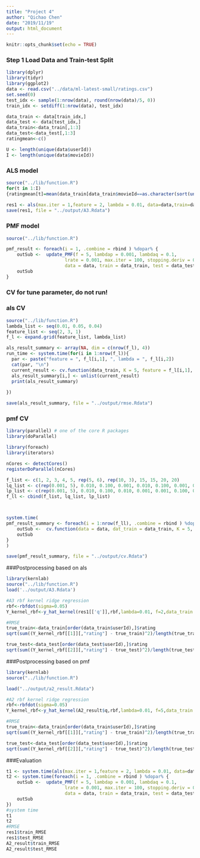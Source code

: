 ---
title: "Project 4"
author: "Qichao Chen"
date: "2019/11/19"
output: html_document
---

```{r setup, include=FALSE}
knitr::opts_chunk$set(echo = TRUE)
```

### Step 1 Load Data and Train-test Split
```{r}
library(dplyr)
library(tidyr)
library(ggplot2)
data <- read.csv("../data/ml-latest-small/ratings.csv")
set.seed(0)
test_idx <- sample(1:nrow(data), round(nrow(data)/5, 0))
train_idx <- setdiff(1:nrow(data), test_idx)

data_train <- data[train_idx,]
data_test <- data[test_idx,]
data_train<-data_train[,1:3]
data_test<-data_test[,1:3]
ratingmean<-c()

U <- length(unique(data$userId))
I <- length(unique(data$movieId))
```

### ALS model

```{r}
source("../lib/function.R")
for(t in 1:I)
{ratingmean[t]=mean(data_train[data_train$movieId==as.character(sort(unique(data$movieId),
                                                                       decreasing = FALSE))[t],]$rating)}
res1 <- als(max.iter = 1,feature = 2, lambda = 0.01, data=data,train=data_train, test=data_test)
save(res1, file = "../output/A3.Rdata")
```


### PMF model

```{r}
source("../lib/function.R")

pmf_result <- foreach(i = 1, .combine = rbind ) %dopar% {
    outSub <-  update_PMF(f = 5, lambdap = 0.001, lambdaq = 0.1,
                      lrate = 0.001, max.iter = 100, stopping.deriv = 0.1,
                      data = data, train = data_train, test = data_test)
    outSub
}
```



### CV for tune parameter, do not run!

### als CV
```{r warning=FALSE}
source("../lib/function.R")
lambda_list <- seq(0.01, 0.05, 0.04)
feature_list <- seq(2, 3, 1)
f_l <- expand.grid(feature_list, lambda_list)

als_result_summary <- array(NA, dim = c(nrow(f_l), 4)) 
run_time <- system.time(for(i in 1:nrow(f_l)){
  par <- paste("feature = ", f_l[i,1], ", lambda = ", f_l[i,2])
  cat(par, "\n")
  current_result <- cv.function(data_train, K = 5, feature = f_l[i,1], lambda = f_l[i,2])
  als_result_summary[i,] <- unlist(current_result) 
  print(als_result_summary)
  
})

save(als_result_summary, file = "../output/rmse.Rdata")
```

### pmf CV
```{r warning=FALSE}
library(parallel) # one of the core R packages
library(doParallel)

library(foreach)
library(iterators)

nCores <- detectCores()
registerDoParallel(nCores) 

f_list <- c(1, 2, 3, 4, 5, rep(5, 6), rep(10, 3), 15, 15, 20, 20)
lq_list <- c(rep(0.001, 5), 0.010, 0.100, 0.001, 0.010, 0.100, 0.001, 0.001, 0.010, 0.100, 0.010, 0.001, 0.010, 0.001)
lp_list <- c(rep(0.001, 5), 0.010, 0.100, 0.010, 0.001, 0.001, 0.100, 0.001, 0.010, 0.100, 0.010, 0.001, 0.010, 0.001)
f_ll <- cbind(f_list, lq_list, lp_list)



system.time(
pmf_result_summary <- foreach(i = 1:nrow(f_ll), .combine = rbind ) %dopar% {
    outSub <-  cv.function(data = data, dat_train = data_train, K = 5, f = f_ll[i,1], lq = f_ll[i,2], lp = f_ll[i,3], max.iter = 20, lrate = 0.001)
    outSub
}
)

save(pmf_result_summary, file = "../output/cv.Rdata")
```

###Postprocessing based on als

```{r warning=FALSE}
library(kernlab)
source("../lib/function.R")
load('../output/A3.Rdata')

#A3 rbf kernel ridge regression
rbf<-rbfdot(sigma=0.05)
Y_kernel_rbf<-y_hat_kernel(res1[['q']],rbf,lambda=0.01, f=2,data_train = data_train,data_test = data_test)

#RMSE
true_train<-data_train[order(data_train$userId),]$rating
sqrt(sum((Y_kernel_rbf[[1]][,"rating"] - true_train)^2)/length(true_train)) 

true_test<-data_test[order(data_test$userId),]$rating
sqrt(sum((Y_kernel_rbf[[2]][,"rating"] - true_test)^2)/length(true_test)) 
```


###Postprocessing based on pmf

```{r warning=FALSE}
library(kernlab)
source("../lib/function.R")

load("../output/a2_result.Rdata")

#A2 rbf kernel ridge regression
rbf<-rbfdot(sigma=0.05)
Y_kernel_rbf<-y_hat_kernel(A2_result$q,rbf,lambda=0.01, f=5,data_train = data_train,data_test = data_test)

#RMSE
true_train<-data_train[order(data_train$userId),]$rating
sqrt(sum((Y_kernel_rbf[[1]][,"rating"] - true_train)^2)/length(true_train)) 

true_test<-data_test[order(data_test$userId),]$rating
sqrt(sum((Y_kernel_rbf[[2]][,"rating"] - true_test)^2)/length(true_test)) 
```


###Evaluation
```{r}
t1 <- system.time(als(max.iter = 1,feature = 2, lambda = 0.01, data=data,train=data_train, test=data_test))
t2 <- system.time(foreach(i = 1, .combine = rbind ) %dopar% {
    outSub <-  update_PMF(f = 5, lambdap = 0.001, lambdaq = 0.1,
                      lrate = 0.001, max.iter = 100, stopping.deriv = 0.1,
                      data = data, train = data_train, test = data_test)
    outSub
})
#system time
t1
t2
#RMSE
res1$train_RMSE
res1$test_RMSE
A2_result$train_RMSE
A2_result$test_RMSE
```
